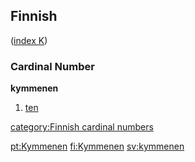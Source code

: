 ==Finnish==
([[Wiktionary:Finnish_index_k|index K]])

===Cardinal Number===
'''kymmenen'''
#[[ten]]

[[category:Finnish cardinal numbers]]

[[pt:Kymmenen]]
[[fi:Kymmenen]]
[[sv:kymmenen]]